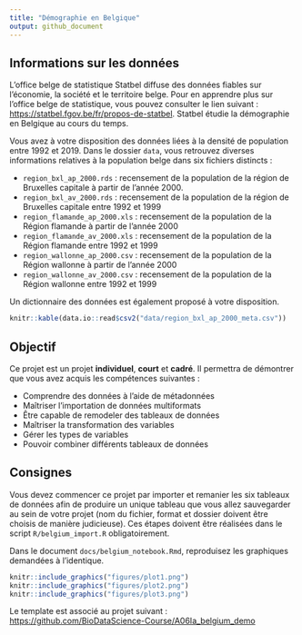 ```yaml
---
title: "Démographie en Belgique"
output: github_document
---
```


<!--DO NOT EDIT README.md -->

## Informations sur les données

L'office belge de statistique Statbel diffuse des données fiables sur l'économie, la société et le territoire belge. Pour en apprendre plus sur l'office belge de statistique, vous pouvez consulter le lien suivant : <https://statbel.fgov.be/fr/propos-de-statbel>. Statbel étudie la démographie en Belgique au cours du temps.

Vous avez à votre disposition des données liées à la densité de population entre 1992 et 2019. Dans le dossier `data`, vous retrouvez diverses informations relatives à la population belge dans six fichiers distincts :

-   `region_bxl_ap_2000.rds` : recensement de la population de la région de Bruxelles capitale à partir de l'année 2000.
-   `region_bxl_av_2000.rds` : recensement de la population de la région de Bruxelles capitale entre 1992 et 1999
-   `region_flamande_ap_2000.xls` : recensement de la population de la Région flamande à partir de l'année 2000
-   `region_flamande_av_2000.xls` : recensement de la population de la Région flamande entre 1992 et 1999
-   `region_wallonne_ap_2000.csv` : recensement de la population de la Région wallonne à partir de l'année 2000
-   `region_wallonne_av_2000.csv` : recensement de la population de la Région wallonne entre 1992 et 1999

Un dictionnaire des données est également proposé à votre disposition.

```r
knitr::kable(data.io::read$csv2("data/region_bxl_ap_2000_meta.csv"))
```

## Objectif

Ce projet est un projet **individuel**, **court** et **cadré**. Il permettra de démontrer que vous avez acquis les compétences suivantes :

-   Comprendre des données à l'aide de métadonnées
-   Maîtriser l'importation de données multiformats
-   Être capable de remodeler des tableaux de données
-   Maîtriser la transformation des variables
-   Gérer les types de variables
-   Pouvoir combiner différents tableaux de données

## Consignes

Vous devez commencer ce projet par importer et remanier les six tableaux de données afin de produire un unique tableau que vous allez sauvegarder au sein de votre projet (nom du fichier, format et dossier doivent être choisis de manière judicieuse). Ces étapes doivent être réalisées dans le script `R/belgium_import.R` obligatoirement.

Dans le document `docs/belgium_notebook.Rmd`, reproduisez les graphiques demandées à l'identique.

```r
knitr::include_graphics("figures/plot1.png")
knitr::include_graphics("figures/plot2.png")
knitr::include_graphics("figures/plot3.png")
```

Le template est associé au projet suivant : <https://github.com/BioDataScience-Course/A06Ia_belgium_demo>
